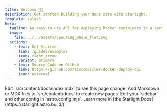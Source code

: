```yaml
---
title: Welcome 👋🏼
description: Get started building your docs site with Starlight.
template: splash
hero:
  tagline: An easy-to-use API for deploying Docker containers to a server.
  image:
    file: ../../assets/spouting_whale_flat.svg
  actions:
    - text: Get Started
      link: /guides/example/
      icon: right-arrow
      variant: primary
    - text: Source Code on GitHub
      link: https://github.com/timokoessler/docker-deploy-api
      icon: external
---
```



<CardGrid stagger>
	<Card title="Update content" icon="pencil">
		Edit `src/content/docs/index.mdx` to see this page change.
	</Card>
	<Card title="Add new content" icon="add-document">
		Add Markdown or MDX files to `src/content/docs` to create new pages.
	</Card>
	<Card title="Configure your site" icon="setting">
		Edit your `sidebar` and other config in `astro.config.mjs`.
	</Card>
	<Card title="Read the docs" icon="open-book">
		Learn more in [the Starlight Docs](https://starlight.astro.build/).
	</Card>
</CardGrid>

